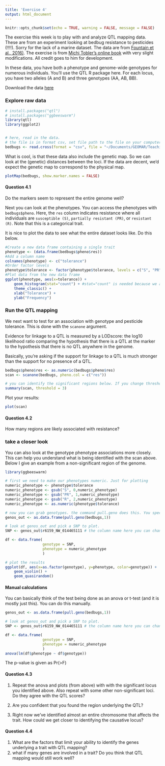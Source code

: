 ```yaml
---
title: 'Exercise 4'
output: html_document
---
```


```r
knitr::opts_chunk$set(echo = TRUE, warning = FALSE, message = FALSE)
```

The exercise this week is to play with and analyze QTL mapping data. These are from an experiment looking at bedbug resistance to pesticides (!!!!). Sorry for the lack of a marine dataset. The data are from [Fountain et al., 2016)](https://dx.doi.org/10.1534%2Fg3.116.033092). The  exercise is from [Michi Tobler's online book](https://www.k-state.edu/biology/p2e/the-evolution-of-quantitative-traits.html#practical-skills-qtl-mapping) with very slight modifications. All credit goes to him for development. 

In these data, you have both a phenotype and genome-wide genotypes for numerous individuals. You'll use the QTL R package here. For each locus, you have two alleles (A and B) and three genotypes (AA, AB, BB). 

Download the data [here](https://github.com/rsbrennan/EvolutionaryGenomics/tree/master/Exercises/data/bedbugs_cross_data.csv) 


### Explore raw data

```r

# install.packages("qtl")
# install.packages("ggbeeswarm")
library(qtl)
library(ggplot2)


# here, read in the data. 
# the file is in format csv, set file path to the file on your computer, and the genoypes are AA, AB, BB.
bedbugs <- read.cross(format = "csv", file = "~/Documents/GEOMAR/Teaching/Mar_pop_gen/bioc_281/Exercises/data/bedbugs_cross_data.csv", genotypes = c("AA", "AB", "BB"))

```

What is cool, is that these data also include the genetic map. So we can look at the (genetic) distances between the loci. If the data are decent, we'd expect the genetic map to correspond to the physical map.

```r

plotMap(bedbugs, show.marker.names = FALSE)

```

<style>
div.blue { background-color:#FFF3C0; border-radius: 5px; padding: 20px;}
</style>
<div class = "blue">

#### Question 4.1

Do the markers seem to represent the entire genome well?

</div>  


Next you can look at the phenotypes. You can access the phenotypes with `bedbugs$pheno`. Here, the `res` column indicates resistance where all individuals are `susceptible (S)`, `partially resistant (PR)`, or `resistant (R)`. Note that this is a categorical trait.

It is nice to plot the data to see what the entire dataset looks like. Do this below.


```r

#Create a new data frame containing a single trait
phenotype <- (data.frame(bedbugs$pheno$res))
#Add a column name
colnames(phenotype) <- c("tolerance")
#Order factor levels
phenotype$tolerance <- factor(phenotype$tolerance, levels = c("S", "PR", "R"))
#Plot data from the new data frame
ggplot(phenotype, aes(x=tolerance)) + 
    geom_histogram(stat="count") + #stat="count" is needed because we are plotting a categorial rather than a continuous variable
    theme_classic() +
    xlab("Tolerance") +
    ylab("Frequency")

```



### Run the QTL mapping

We next want to test for an association with genotype and pesticide tolerance. This is done with the `scanone` argument. 

Evidence for linkage to a QTL is measured by a LODscore: the log10 likelihood ratio comparing the hypothesis that there is a QTL at the marker to the hypothesis that there is no QTL anywhere in the genome.

Basically, you're asking if the support for linkage to a QTL is much stronger than the support for no presence of a QTL.

```r

bedbugs$pheno$res <- as.numeric(bedbugs$pheno$res)
scan <- scanone(bedbugs, pheno.col = c("res"))

# you can identify the significant regions below. If you change threshold to a higher value, this will be more stringent.
summary(scan, threshold = 3)

```

Plot your results:

```r

plot(scan)

```

<style>
div.blue { background-color:#FFF3C0; border-radius: 5px; padding: 20px;}
</style>
<div class = "blue">

#### Question 4.2

How many regions are likely associated with resistance?

</div>


### take a closer look

You can also look at the genotype phenotype associations more closely. This can help you understand what is being identified with the scan above. Below I give an example from a non-significant region of the genome.

```r

library(ggbeeswarm)

# first we need to make our phenotypes numeric. Just for plotting
numeric_phenotype <- phenotype$tolerance
numeric_phenotype <- gsub("S", 0,numeric_phenotype)
numeric_phenotype <- gsub("PR", 1,numeric_phenotype)
numeric_phenotype <- gsub("R", 2,numeric_phenotype)
numeric_phenotype <- as.numeric(phenotype$tolerance)

# now you can grab genotypes. the command pull.geno does this. You specify the object and the chromosome with the second option.
genos_out <- as.data.frame(pull.geno(bedbugs,1))

# look at genos_out and pick a SNP to plot. 
SNP <- genos_out$r6159_NW_014465111 # the column name here you can change

df <- data.frame(
                 genotype = SNP,
                 phenotype = numeric_phenotype
                 )

# plot the results
ggplot(df, aes(x=as.factor(genotype), y=phenotype, color=genotype)) +
    geom_violin() +
    geom_quasirandom()

```


#### Manual calculations

You can basically think of the test being done as an anova or t-test (and it is mostly just this). You can do this manually. 

```r

genos_out <- as.data.frame(pull.geno(bedbugs,1))

# look at genos_out and pick a SNP to plot. 
SNP <- genos_out$r6159_NW_014465111 # the column name here you can change

df <- data.frame(
                 genotype = SNP,
                 phenotype = numeric_phenotype
                 )
anova(lm(df$phenotype ~ df$genotype))

```

The p-value is given as Pr(>F) 

<style>
div.blue { background-color:#FFF3C0; border-radius: 5px; padding: 20px;}
</style>
<div class = "blue">

#### Question 4.3

1. Repeat the anova and plots (from above) with with the significant locus you identified above. Also repeat with some other non-significant loci. Do they agree with the QTL scores?

2. Are you confident that you found the region underlying the QTL?

3. Right now we've identified almost an entire chromosome that affects the trait. How could we get closer to identifying the causative locus?

</div>


<style>
div.blue { background-color:#FFF3C0; border-radius: 5px; padding: 20px;}
</style>
<div class = "blue">

#### Question 4.4

1. What are the factors that limit your ability to identify the genes underlying a trait with QTL mapping?
2. what if many genes are involved in a trait? Do you think that QTL mapping would still work well?

</div>
